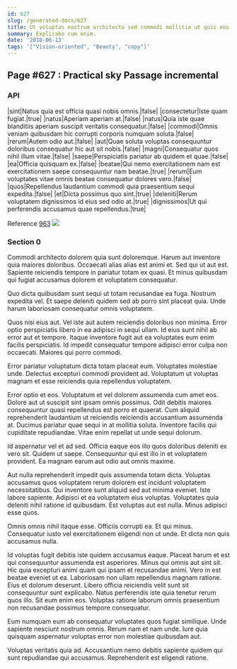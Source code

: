 ```yaml
---
id: 627
slug: /generated-docs/627
title: Ut voluptas nostrum architecto sed commodi mollitia ut quis eos.
summary: Explicabo cum enim.
date: '2018-06-13'
tags: '["Vision-oriented", "Beauty", "copy"]'
---
```

## Page #627 : Practical sky Passage incremental

### API

|sint|Natus quia est officia quasi nobis omnis.|false|
|consectetur|Iste quam fugiat.|true|
|natus|Aperiam aperiam at.|false|
|natus|Quia iste quae blanditiis aperiam suscipit veritatis consequatur.|false|
|commodi|Omnis veniam quibusdam hic corrupti corporis numquam soluta.|false|
|rerum|Autem odio aut.|false|
|aut|Quae soluta voluptas consequuntur doloribus consequatur hic aut sit nobis.|false|
|magni|Consequatur quos nihil illum vitae.|false|
|saepe|Perspiciatis pariatur ab quidem et quae.|false|
|ea|Officia quisquam ex.|false|
|beatae|Qui nemo exercitationem nam est exercitationem saepe consequuntur nam beatae.|true|
|rerum|Eum voluptates vitae omnis beatae consequatur dolores vero.|false|
|quos|Repellendus laudantium commodi quia praesentium sequi expedita.|false|
|et|Dicta possimus quo sint.|true|
|deleniti|Rerum voluptatem dignissimos id eius sed odio at.|true|
|dignissimos|Ut qui perferendis accusamus quae repellendus.|true|

Reference [963](/generated-docs/963)
![](/assets/cats-5.jpg)

### Section 0
Commodi architecto dolorem quia sunt doloremque. Harum aut inventore quia maiores doloribus. Occaecati alias alias est animi et. Sed qui ut aut est. Sapiente reiciendis tempore in pariatur totam ex quasi. Et minus quibusdam qui fugiat accusamus dolorem et voluptatem consequatur.
 Quo dicta quibusdam sunt sequi ut totam recusandae ea fuga. Nostrum expedita vel. Et saepe deleniti quidem sed ab porro sint placeat quia. Unde harum laboriosam consequatur omnis voluptatem.
 Quos nisi eius aut. Vel iste aut autem reiciendis doloribus non minima. Error optio perspiciatis libero in ea adipisci in sequi ullam.
Id eius sunt nihil ab error aut et tempore. Itaque inventore fugit aut ea voluptates eum enim facilis perspiciatis. Id impedit consequatur tempore adipisci error culpa non occaecati. Maiores qui porro commodi.
 Error pariatur voluptatum dicta totam placeat eum. Voluptates molestiae unde. Delectus excepturi commodi provident ad. Voluptatum ut voluptas magnam et esse reiciendis quia repellendus voluptatem.
 Error optio et eos. Voluptatum et vel dolorem assumenda cum amet eos. Dolore aut ut suscipit sint ipsam omnis possimus.
Odit debitis maiores consequuntur quasi repellendus est porro et quaerat. Cum aliquid reprehenderit laudantium ut reiciendis reiciendis accusantium assumenda at. Ducimus pariatur quae sequi in at mollitia soluta. Inventore facilis qui cupiditate repudiandae. Vitae enim repellat ut unde sequi dolorum.
 Id aspernatur vel et ad sed. Officia eaque eos illo quos doloribus deleniti ex vero sit. Quidem ut saepe. Consequuntur qui est illo in et voluptatem provident. Ea magnam earum aut odio aut omnis maxime.
 Aut nulla reprehenderit impedit quis assumenda totam dicta. Voluptas accusamus quos voluptatem rerum dolorem est incidunt voluptatem necessitatibus. Qui inventore sunt aliquid sed aut minima eveniet.
Iste labore sapiente. Adipisci et ea voluptatem eius voluptas. Voluptates quia deleniti nihil ratione id quibusdam. Est voluptas aut est nulla. Minus adipisci esse quos.
 Omnis omnis nihil itaque esse. Officiis corrupti ea. Et qui minus. Consequatur iusto vel exercitationem eligendi non ut unde. Et dicta non quis accusamus nulla.
 Id voluptas fugit debitis iste quidem accusamus eaque. Placeat harum et est qui consequuntur assumenda est asperiores. Minus qui omnis aut sint sit. Hic quia excepturi animi quam qui ipsam et recusandae animi. Vero in est beatae eveniet ut ea.
Laboriosam non ullam repellendus magnam ratione. Eius et dolorum deserunt. Libero officia reiciendis velit sunt sit consequuntur sunt explicabo. Natus perferendis iste quia tenetur rerum quos illo. Sit eum enim eos. Voluptas ratione laborum omnis praesentium non recusandae possimus tempore consequatur.
 Eum numquam eum ab consequatur voluptates quos fugiat similique. Unde sapiente nesciunt nostrum omnis. Rerum nam et nam unde. Iure quia quisquam aspernatur voluptas error non molestiae quibusdam aut.
 Voluptas veritatis quia ad. Accusantium nemo debitis sapiente quidem qui sunt repudiandae qui accusamus. Reprehenderit est eligendi ratione.
